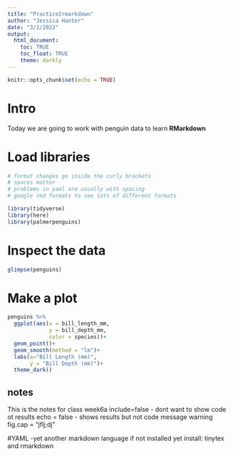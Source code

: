 ```yaml
---
title: "Practice2rmarkdown"
author: "Jessica Hunter"
date: "3/1/2022"
output:
  html_document:
    toc: TRUE
    toc_float: TRUE
    theme: darkly
---
```


```r
knitr::opts_chunk$set(echo = TRUE)
```

# Intro

Today we are going to work with penguin data to learn **RMarkdown**

# Load libraries
```r
# format changes go inside the curly brackets 
# spaces matter
# problems in yaml are usually with spacing
# google rmd formats to see lots of different formats
```


```r
library(tidyverse)
library(here)
library(palmerpenguins)
```

# Inspect the data


```r
glimpse(penguins)
```
# Make a plot
```r
penguins %>% 
  ggplot(aes(x = bill_length_mm,
             y = bill_depth_mm,
             color = species))+
  geom_point()+
  geom_smooth(method = "lm")+
  labs(x="Bill Length (mm)",
       y = "Bill Depth (mm)")+
  theme_dark()
```

## notes


This is the notes for class week6a
include=false - dont want to show code ot results
echo = false - shows results but not code
message
warning
fig.cap = "jflj;dj"




#YAML -yet another markdown language
if not installed yet install:
tinytex and
rmarkdown